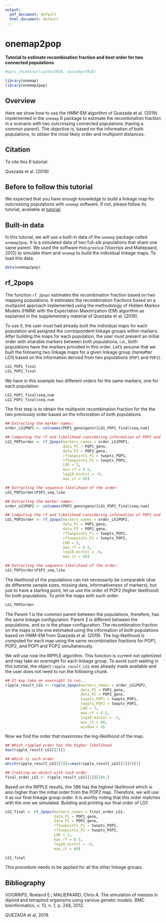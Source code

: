 ```yaml
---
output:
  pdf_document: default
  html_document: default
---
```

<!--
  %\VignetteEngine{knitr::docco_linear}
%\VignetteIndexEntry{onemap2pop Tutorial}
-->
  
# onemap2pop
**Tutorial to estimate recombination fraction and best order for two connected populations**
  
```r
#opts_chunk$set(cache=TRUE, autodep=TRUE)
```

```r
library(onemap)
library(onemap2pop)
```

## Overview
Here we show how to use the HMM-EM algorithm of Quezada et al. (2019) implemented in the `onemap` R package to estimate the recombination fraction in a scenario with two outcrossing connected populations (having a common parent). The objective is, based on the information of both populations, to obtain the most likely order and multipoint distances.

## Citation
To cite this R tutorial:

Quezada et al. (2019)

## Before to follow this tutorial
We expected that you have enough knowledge to build a linkage map for outcrossing populations with `onemap` software. If not, please follow its tutorial, available at  [tutorial](http://augusto-garcia.github.io/onemap/vignettes_highres/Outcrossing_Populations.html).

## Built-in data
In this tutorial, we will use a built-in data of the `onemap` package called `onemap2pop`. It is a simulated data of two full-sib populations that share one same parent. We used the software `PedigreeSim` (Voorrips and Maliepaard, 2012) to simulate them and `onemap` to build the individual linkage maps. To load this data:

```r
data(onemap2pop)
```

## rf_2pops
The function `rf_2pops` estimates the recombination fraction based on two mapping populations. It estimates the recombination fractions based on a multipoint approach implemented using the methodology of Hidden Markov Models (HMM) with the Expectation Maximization (EM) algorithm as explained in the supplementary material of Quezada et al. (2019).

To use it, the user must had already built the individual maps for each population and assigned the correspondent linkage groups within markers. After building the maps for each population, the user must present an initial order with sharable markers between both populations, i.e., both populations have the markers provided in this order. Let's assume that we built the following two linkage maps for a given linkage group (hereafter LG1) based on the information derived from two populations (`POP1` and `POP2`).

```r
LG1_POP1_final
LG1_POP2_final
```

We have in this example two different orders for the same markers, one for each population:

```r
LG1_POP1_final$seq.num
LG1_POP2_final$seq.num
```

The first step is to obtain the multipoint recombination fraction for the the two previously order based on the information of both populations.

```r
## Extracting the marker names:
order_LG1POP1 <- colnames(POP1_geno$geno)[LG1_POP1_final$seq.num]

## Computing the rf and likelihood considering information of POP1 and POP2 
LG1_POP1order <- rf_2pops(markers_names = order_LG1POP1,
                          data_P1 = POP1_geno,
                          data_P2 = POP2_geno,
                          rftwopoints_P1 = twopts_POP1,
                          rftwopoints_P2 = twopts_POP2,
                          LOD = 3,
                          max.rf = 0.5,
                          log10.mintol = -6,
                          max_it = 60)

## Extracting the sequence likelihood of the order:
LG1_POP1order$P1P2_seq.like

## Extracting the marker names:
order_LG1POP2 <- colnames(POP2_geno$geno)[LG1_POP2_final$seq.num]

## Computing the rf and likelihood considering information of POP1 and POP2 
LG1_POP2order <- rf_2pops(markers_names = order_LG1POP2,
                          data_P1 = POP1_geno,
                          data_P2 = POP2_geno,
                          rftwopoints_P1 = twopts_POP1,
                          rftwopoints_P2 = twopts_POP2,
                          LOD = 3,
                          max.rf = 0.5,
                          log10.mintol = -6,
                          max_it = 60)

## Extracting the sequence likelihood of the order:
LG1_POP2order$P1P2_seq.like
```

The likelihood of the populations can not necessarily be comparable (due do differente sample sizes, missing data, informativeness of markers), but just to have a starting point, let us use the order of POP2 (higher likelihood) for both populations. To print the maps with such order:

```r
LG1_POP2order
```

The Parent 1 is the common parent between the populations, therefore, has the same linkage configuration. Parent 2 is different between the populations, and so is the phase configuration. The recombination fraction on the maps is the one estimated using the information of both populations based on HMM-EM from Quezada et al. (2019). The log-likelihood is computed for each map using the same recombination fractions for POP1, POP2, and POP1 and POP2 simultaneously.

We will use now the RIPPLE algorithm. This function is current not optimized and may take an overnight for each linkage group. To avoid such waiting in this tutorial, the object `ripple_result_LG1` was already made available and the user does not need to run the following chunk.

```r
## It may take an overnight to run...
ripple_result_LG1 <- ripple_2pops(markers_names = order_LG1POP2,
                                  data_P1 = POP1_geno,
                                  data_P2 = POP2_geno,
                                  twopts_POP1 = twopts_POP1,
                                  twopts_POP2 = twopts_POP2,
                                  LOD = 3,
                                  max.rf = 0.5,
                                  log10.mintol = -2,
                                  max_it = 60,
                                  window = 4)
```

Now we find the order that maximizes the log-likelihood of the map.
```r
## Which rippled order has the higher likelihood
max(ripple_result_LG1[[2]])

## Which is such order
which(ripple_result_LG1[[2]]==max(ripple_result_LG1[[2]]))[1]

## Creating an object with such order
final_order_LG1 <- ripple_result_LG1[[1]][386,]
```

Based on the RIPPLE results, the 386 has the highest likelihood which is also higher than the initial order from the POP2 map. Therefore, we will use it as our final linkage group order. It is worthy noting that this order matches with the one we simulated. Building and printing our final order of LG1:

```r
LG1_final <- rf_2pops(markers_names = final_order_LG1,
                      data_P1 = POP1_geno,
                      data_P2 = POP2_geno,
                      rftwopoints_P1 = twopts_POP1,
                      rftwopoints_P2 = twopts_POP2,
                      LOD = 3,
                      max.rf = 0.5,
                      log10.mintol = -6,
                      max_it = 60)

LG1_final
```

This procedure needs to be applied for all the other linkage groups.

## Bibliography

VOORRIPS, Roeland E.; MALIEPAARD, Chris A. The simulation of meiosis in diploid and tetraploid organisms using various genetic models. BMC bioinformatics, v. 13, n. 1, p. 248, 2012.

QUEZADA et al, 2019.
